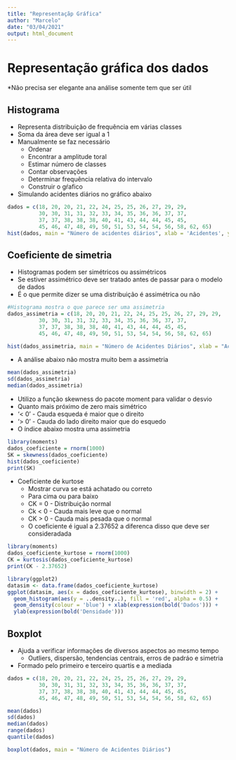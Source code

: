 ```yaml
---
title: "Representaçãp Gráfica"
author: "Marcelo"
date: "03/04/2021"
output: html_document
---
```


# Representação gráfica dos dados 
*Não precisa ser elegante ana análise somente tem que ser útil

## Histograma
* Representa distribuição de frequência em várias classes
* Soma da área deve ser igual a 1
* Manualmente se faz necessário 
  * Ordenar
  * Encontrar a amplitude toral 
  * Estimar número de classes 
  * Contar observações
  * Determinar frequência relativa do intervalo
  * Construir o gŕafico
* Simulando acidentes diários no gráfico abaixo


```r
dados = c(18, 20, 20, 21, 22, 24, 25, 25, 26, 27, 29, 29, 
          30, 30, 31, 31, 32, 33, 34, 35, 36, 36, 37, 37, 
          37, 37, 38, 38, 38, 40, 41, 43, 44, 44, 45, 45, 
          45, 46, 47, 48, 49, 50, 51, 53, 54, 54, 56, 58, 62, 65)
hist(dados, main = "Número de acidentes diários", xlab = 'Acidentes', ylab = 'Frequência', breaks = 5)

```

## Coeficiente de simetria
* Histogramas podem ser simétricos ou assimétricos
* Se estiver assimétrico deve ser tratado antes de passar para o modelo de dados 
* É o que permite dizer se uma distribuição é assimétrica ou não


```r
#Histograma mostra o que parece ser uma assimetria
dados_assimetria = c(18, 20, 20, 21, 22, 24, 25, 25, 26, 27, 29, 29, 
          30, 30, 31, 31, 32, 33, 34, 35, 36, 36, 37, 37, 
          37, 37, 38, 38, 38, 40, 41, 43, 44, 44, 45, 45, 
          45, 46, 47, 48, 49, 50, 51, 53, 54, 54, 56, 58, 62, 65)

hist(dados_assimetria, main = "Número de Acidentes Diários", xlab = "Acidentes", ylab = "Frequência")
```

* A análise abaixo não mostra muito bem a assimetria

```r
mean(dados_assimetria)
sd(dados_assimetria)
median(dados_assimetria)
```

* Utilizo a função skewness do pacote moment para validar o desvio
* Quanto mais próximo de zero mais simétrico 
* '< 0' - Cauda esqueda é maior que o direito
* '> 0' - Cauda do lado direito maior que do esquedo
* O índice abaixo mostra uma assimetria

```r
library(moments)
dados_coeficiente = rnorm(1000)
SK = skewness(dados_coeficiente)
hist(dados_coeficiente)
print(SK)
```
* Coeficiente de kurtose
  * Mostrar curva se está achatado ou correto 
  * Para cima ou para baixo
  * CK = 0 - Distribuição normal
  * Ck < 0 - Cauda mais leve que o normal
  * CK > 0 - Cauda mais pesada que o normal
  * O coeficiente é igual a 2.37652 a diferenca disso que deve ser consideradada
  
```r
library(moments)
dados_coeficiente_kurtose = rnorm(1000)
CK = kurtosis(dados_coeficiente_kurtose)
print(CK - 2.37652)
```


```r
library(ggplot2)
datasim <- data.frame(dados_coeficiente_kurtose)
ggplot(datasim, aes(x = dados_coeficiente_kurtose), binwidth = 2) + 
  geom_histogram(aes(y = ..density..), fill = 'red', alpha = 0.5) + 
  geom_density(colour = 'blue') + xlab(expression(bold('Dados'))) + 
  ylab(expression(bold('Densidade')))

```

## Boxplot
* Ajuda a verificar informações de diversos aspectos ao mesmo tempo
  * Outliers, dispersão, tendencias centrais, erros de padráo e simetria
* Formado pelo primeiro e terceiro quartis e a mediada


```r
dados = c(18, 20, 20, 21, 22, 24, 25, 25, 26, 27, 29, 29, 
          30, 30, 31, 31, 32, 33, 34, 35, 36, 36, 37, 37, 
          37, 37, 38, 38, 38, 40, 41, 43, 44, 44, 45, 45, 
          45, 46, 47, 48, 49, 50, 51, 53, 54, 54, 56, 58, 62, 65)

mean(dados)
sd(dados)
median(dados)
range(dados)
quantile(dados)

boxplot(dados, main = "Número de Acidentes Diários")
```